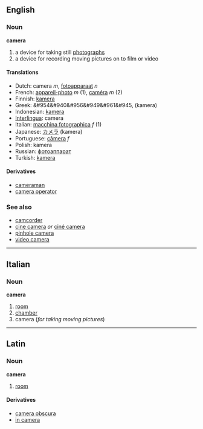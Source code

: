 ==English==
=== Noun ===
'''camera'''

#a device for taking still [[photograph]]s
#a device for recording moving pictures on to film or video

====Translations====
*Dutch: camera ''m'', [[fotoapparaat]] ''n''
*French: [[appareil-photo]] ''m'' (1), [[caméra]] ''m'' (2)
*Finnish: [[kamera]]
*Greek: &#954&#940&#956&#949&#961&#945, (kamera)
*Indonesian: [[kamera]]
*[[Interlingua]]: camera
*Italian: [[macchina fotographica]] ''f'' (1)
*Japanese: [[カメラ]] (kamera)
*Portuguese: [[câmera]] ''f''
*Polish: kamera
*Russian: [[фотоаппарат]]
*Turkish: [[kamera]]

====Derivatives====
*[[cameraman]]
*[[camera operator]]

===See also===
*[[camcorder]]
*[[cine camera]] ''or'' [[ciné camera]]
*[[pinhole camera]]
*[[video camera]]

----
==Italian==
===Noun===
'''camera'''

#[[room]]
#[[chamber]]
#camera (''for taking moving pictures'')

----
==Latin==
===Noun===
'''camera'''

#[[room]]

====Derivatives====
*[[camera obscura]]
*[[in camera]]